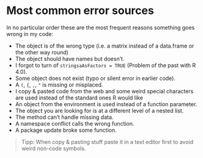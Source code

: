 # Most common error sources

In no particular order these are the most frequent reasons something goes 
wrong in my code:

- The object is of the wrong type (i.e. a matrix instead of a data.frame or the other way round)
- The object should have names but doesn't.
- I forgot to turn of `stringsaAsFactors = TRUE` 
(Problem of the past with R 4.0).
- Some object does not exist (typo or silent error in earlier code).
- A `(`, `{`, `,`, `"`   is missing or misplaced.
- I copy & pasted code from the web and some weird special characters are used instead of the standard ones R would like
- An object from the environment is used instead of a function parameter.
- The object you are looking for is at a different level of a nested list.
- The method can't handle missing data.
- A namespace conflict calls the wrong function.  
- A package update broke some function.

> Tipp: 
When copy & pasting stuff paste it in a text editor first to 
avoid weird non-code symbols.